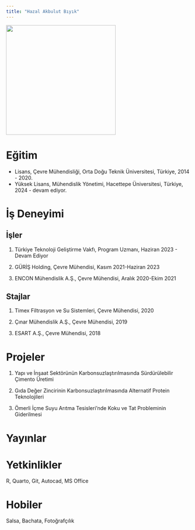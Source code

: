 ```yaml
---
title: "Hazal Akbulut Bıyık"
---
```


![](images/hazalakbulutbiyik.jpg){fig-align="center" width="300"}

# Eğitim

-   Lisans, Çevre Mühendisliği, Orta Doğu Teknik Üniversitesi, Türkiye, 2014 - 2020.
-   Yüksek Lisans, Mühendislik Yönetimi, Hacettepe Üniversitesi, Türkiye, 2024 - devam ediyor.

# İş Deneyimi

## İşler

1.  Türkiye Teknoloji Geliştirme Vakfı, Program Uzmanı, Haziran 2023 - Devam Ediyor

2.  GÜRİŞ Holding, Çevre Mühendisi, Kasım 2021-Haziran 2023

2.  ENCON Mühendislik A.Ş., Çevre Mühendisi, Aralık 2020-Ekim 2021

## Stajlar

1.  Timex Filtrasyon ve Su Sistemleri, Çevre Mühendisi, 2020

2.  Çınar Mühendislik A.Ş., Çevre Mühendisi, 2019

3.  ESART A.Ş., Çevre Mühendisi, 2018

# Projeler

1.  Yapı ve İnşaat Sektörünün Karbonsuzlaştırılmasında Sürdürülebilir Çimento Üretimi

2.  Gıda Değer Zincirinin Karbonsuzlaştırılmasında Alternatif Protein Teknolojileri

3.  Ömerli İçme Suyu Arıtma Tesisleri'nde Koku ve Tat Probleminin Giderilmesi

# Yayınlar


# Yetkinlikler

R, Quarto, Git, Autocad, MS Office

# Hobiler

Salsa, Bachata, Fotoğrafçılık
